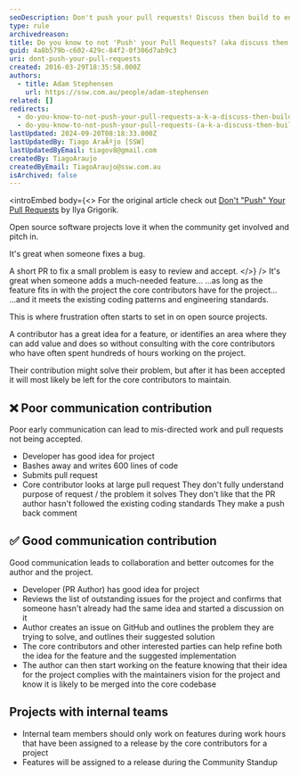 ```yaml
---
seoDescription: Don't push your pull requests! Discuss then build to ensure seamless collaboration and better outcomes for open source projects.
type: rule
archivedreason:
title: Do you know to not 'Push' your Pull Requests? (aka discuss then build)
guid: 4a8b579b-c602-429c-84f2-0f306d7ab9c3
uri: dont-push-your-pull-requests
created: 2016-03-29T18:35:58.000Z
authors:
  - title: Adam Stephensen
    url: https://ssw.com.au/people/adam-stephensen
related: []
redirects:
  - do-you-know-to-not-push-your-pull-requests-a-k-a-discuss-then-build
  - do-you-know-to-not-push-your-pull-requests-(a-k-a-discuss-then-build)
lastUpdated: 2024-09-20T08:18:33.000Z
lastUpdatedBy: Tiago AraÃºjo [SSW]
lastUpdatedByEmail: tiagov8@gmail.com
createdBy: TiagoAraujo
createdByEmail: TiagoAraujo@ssw.com.au
isArchived: false
---
```


<introEmbed
  body={<>
For the original article check out [Don't "Push" Your Pull Requests](https://www.igvita.com/2011/12/19/dont-push-your-pull-requests/) by Ilya Grigorik.

Open source software projects love it when the community get involved and pitch in.

It's great when someone fixes a bug.

A short PR to fix a small problem is easy to review and accept.
  </>}
/>
It's great when someone adds a much-needed feature...
...as long as the feature fits in with the project the core contributors have for the project...
...and it meets the existing coding patterns and engineering standards.

This is where frustration often starts to set in on open source projects.

A contributor has a great idea for a feature, or identifies an area where they can add value and does so without consulting with the core contributors who have often spent hundreds of hours working on the project.

Their contribution might solve their problem, but after it has been accepted it will most likely be left for the core contributors to maintain.

## ❌ Poor communication contribution

Poor early communication can lead to mis-directed work and pull requests not being accepted.

* Developer has good idea for project
* Bashes away and writes 600 lines of code
* Submits pull request
* Core contributor looks at large pull request
  They don't fully understand purpose of request / the problem it solves
  They don't like that the PR author hasn't followed the existing coding standards
  They make a push back comment

## ✅ Good communication contribution

Good communication leads to collaboration and better outcomes for the author and the project.

* Developer (PR Author) has good idea for project
* Reviews the list of outstanding issues for the project and confirms that someone hasn't already had the same idea and started a discussion on it
* Author creates an issue on GitHub and outlines the problem they are trying to solve, and outlines their suggested solution
* The core contributors and other interested parties can help refine both the idea for the feature and the suggested implementation
* The author can then start working on the feature knowing that their idea for the project complies with the maintainers vision for the project and know it is likely to be merged into the core codebase

## Projects with internal teams

* Internal team members should only work on features during work hours that have been assigned to a release by the core contributors for a project
* Features will be assigned to a release during the Community Standup
